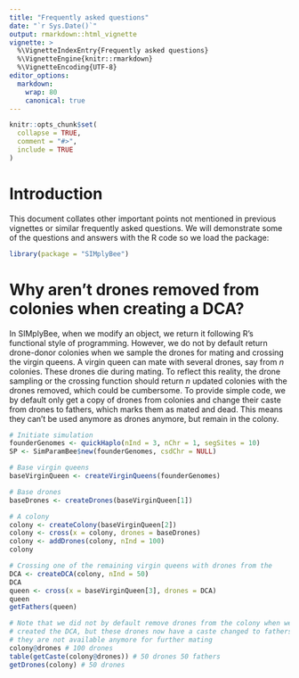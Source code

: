 ```yaml
---
title: "Frequently asked questions"
date: "`r Sys.Date()`"
output: rmarkdown::html_vignette
vignette: >
  %\VignetteIndexEntry{Frequently asked questions}
  %\VignetteEngine{knitr::rmarkdown}
  %\VignetteEncoding{UTF-8}
editor_options:
  markdown:
    wrap: 80
    canonical: true
---
```


```r
knitr::opts_chunk$set(
  collapse = TRUE,
  comment = "#>",
  include = TRUE
)
```

# Introduction

This document collates other important points not mentioned in previous
vignettes or similar frequently asked questions. We will demonstrate some of the
questions and answers with the R code so we load the package:

```r
library(package = "SIMplyBee")
```

# Why aren't drones removed from colonies when creating a DCA?

In SIMplyBee, when we modify an object, we return it following R's functional
style of programming. However, we do not by default return drone-donor colonies
when we sample the drones for mating and crossing the virgin queens. A virgin
queen can mate with several drones, say from $n$ colonies. These drones die
during mating. To reflect this reality, the drone sampling or the crossing
function should return $n$ updated colonies with the drones removed, which could
be cumbersome. To provide simple code, we by default only get a copy of drones
from colonies and change their caste from drones to fathers, which marks them as
mated and dead. This means they can't be used anymore as drones anymore, but
remain in the colony.

```r
# Initiate simulation
founderGenomes <- quickHaplo(nInd = 3, nChr = 1, segSites = 10)
SP <- SimParamBee$new(founderGenomes, csdChr = NULL)

# Base virgin queens
baseVirginQueen <- createVirginQueens(founderGenomes)

# Base drones
baseDrones <- createDrones(baseVirginQueen[1])

# A colony
colony <- createColony(baseVirginQueen[2])
colony <- cross(x = colony, drones = baseDrones)
colony <- addDrones(colony, nInd = 100)
colony

# Crossing one of the remaining virgin queens with drones from the 
DCA <- createDCA(colony, nInd = 50)
DCA
queen <- cross(x = baseVirginQueen[3], drones = DCA)
queen
getFathers(queen)

# Note that we did not by default remove drones from the colony when we 
# created the DCA, but these drones now have a caste changed to fathers, so
# they are not available anymore for further mating
colony@drones # 100 drones
table(getCaste(colony@drones)) # 50 drones 50 fathers
getDrones(colony) # 50 drones
```
